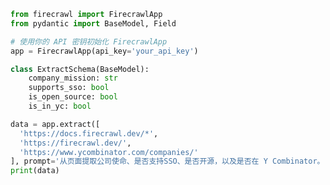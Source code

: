 ```python Python
from firecrawl import FirecrawlApp
from pydantic import BaseModel, Field

# 使用你的 API 密钥初始化 FirecrawlApp
app = FirecrawlApp(api_key='your_api_key')

class ExtractSchema(BaseModel):
    company_mission: str
    supports_sso: bool
    is_open_source: bool
    is_in_yc: bool

data = app.extract([
  'https://docs.firecrawl.dev/*', 
  'https://firecrawl.dev/', 
  'https://www.ycombinator.com/companies/'
], prompt='从页面提取公司使命、是否支持SSO、是否开源，以及是否在 Y Combinator。', schema=ExtractSchema.model_json_schema())
print(data)
```
